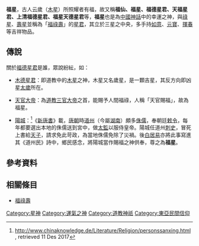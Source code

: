 '''福星'''，古人云歲（[[木星|木星]]）所照耀者有福，故又稱'''福仙、福星、福德星君、天福星君、上清福德星君、福星天德星君'''等，'''福星'''也是為[[中國神話|中國神話]]中的幸運之神，與[[祿星|祿星]]、[[南極仙翁|壽星]]並稱為「[[福祿壽|福祿壽]]」的[[星君|星君]]，其立於三星之中央，多手持[[如意|如意]]、[[元寶|元寶]]、[[揮春|揮春]]等吉祥物品。

== 傳說 ==
關於[[福星|福德星君]]是誰，眾說紛紜，如：

*[[木德星君|木德星君]]：即道教中的[[木星|木星]]之神，木星又名歲星，是一顆吉星，其反方向即凶星[[太歲|太歲]]所在。

*[[天官大帝|天官大帝]]：為[[道教|道教]][[三官大帝|三官大帝]]之首，能賜予人間福祿，人稱「天官賜福」，故為福星。

*[[陽城_(唐朝)|陽城]]：<ref>http://www.chinaknowledge.de/Literature/Religion/personssanxing.html {{Wayback|url=http://www.chinaknowledge.de/Literature/Religion/personssanxing.html |date=20200428002319 }}, retrieved 11 Des 2017</ref>《[[新唐書|新唐書]]》載，[[唐朝|唐朝]]時[[道州|道州]]（今屬[[湖南|湖南]]）頗多[[侏儒|侏儒]]，奉朝廷[[敕令|敕令]]，每年都要選出本地的侏儒送到宮中，做[[太監|太監]]以服侍皇帝。陽城任道州[[刺史|刺史]]，冒死上書給[[天子|天子]]，請求免此苛政，為當地侏儒免除了災禍。後[[白居易|白居易]]亦將此事寫進其《道州民》詩中，鄉民感念，將陽城當作賜福之神供奉，尊之為'''福星'''。<br />
== 參考資料 ==

== 相關條目 ==
*[[福祿壽|福祿壽]]

[[Category:星神|Category:星神]]
[[Category:運氣之神|Category:運氣之神]]
[[Category:道教神祇|Category:道教神祇]]
[[Category:東亞民間信仰|Category:東亞民間信仰]]